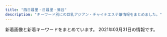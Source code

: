 ```yaml
---
title: "西日暮里・日暮里・鶯谷"
description: "キーワード別にの巨乳アジアン・チャイナエステ嬢情報をまとめました。"
---
```


新着画像と新着キーワードをまとめています。
2021年03月31日の情報です。

<DmmAffiliateIns />
<KeywordTable
  shops={
    [
    {
        "station": "JR\u65e5\u66ae\u91cc\u99c5",
        "keywords": {},
        "name": "\u6797\u30de\u30c3\u30b5\u30fc\u30b8",
        "img_links": [
            "http://www.night.ne.jp/nightnet/img/2.jpg",
            "http://www.night.ne.jp/tokyo/hayasi/img/view_2.jpg",
            "http://www.night.ne.jp/tokyo/hayasi/img/view_6.jpg",
            "http://www.night.ne.jp/nightnet/img/15.jpg",
            "http://www.night.ne.jp/_format/P/img/index_enter_1.jpg",
            "http://www.night.ne.jp/_format/P/img/over_msg_02.jpg",
            "http://www.night.ne.jp/nightnet/img/17.jpg",
            "http://www.night.ne.jp/tokyo/hayasi/img/view_5.jpg",
            "http://www.night.ne.jp/tokyo/hayasi/img_staff/g_7181.jpg",
            "http://www.night.ne.jp/nightnet/img/16.jpg",
            "http://www.night.ne.jp/nightnet/img/11.jpg",
            "http://www.night.ne.jp/nightnet/img/1.jpg",
            "http://www.night.ne.jp/nightnet/img/14.jpg",
            "http://www.night.ne.jp/nightnet/img/8.jpg",
            "http://www.night.ne.jp/nightnet/img/13.jpg",
            "http://www.night.ne.jp/nightnet/img/3.jpg",
            "http://www.night.ne.jp/tokyo/hayasi/img/index.jpg",
            "http://www.night.ne.jp/tokyo/hayasi/img/qr_code.jpg",
            "http://www.night.ne.jp/_format/W/img/whats_view.jpg",
            "http://www.night.ne.jp/nightnet/img/5.jpg",
            "http://www.night.ne.jp/nightnet/img/4.jpg",
            "http://www.night.ne.jp/tokyo/hayasi/img/index_view.jpg",
            "http://www.night.ne.jp/_format/P/img/whats_news.jpg",
            "http://www.night.ne.jp/nightnet/img/9.jpg",
            "http://www.night.ne.jp/nightnet/img/7.jpg",
            "http://www.night.ne.jp/tokyo/hayasi/img/view_1.jpg",
            "http://www.night.ne.jp/tokyo/hayasi/img/view_4.jpg",
            "http://www.night.ne.jp/_format/P/img/over_msg_01.jpg",
            "http://www.night.ne.jp/nightnet/img/10.jpg",
            "http://www.night.ne.jp/tokyo/hayasi/img/view_3.jpg",
            "http://www.night.ne.jp/tokyo/hayasi/img/index_top.jpg",
            "http://www.night.ne.jp/nightnet/img/6.jpg",
            "http://www.night.ne.jp/nightnet/img/12a.jpg"
        ],
        "url": "http://www.night.ne.jp/tokyo/hayasi/"
    },
    {
        "keywords": {
            "E": 6,
            "94": 3,
            "D": 49,
            "F": 3,
            "C": 18,
            "86": 19,
            "85": 17
        },
        "url": "http://www.mac-riraku106.xyz/",
        "station": "JR\u65e5\u66ae\u91cc\u99c5\u5357\u53e3",
        "img_links": [
            "http://www.mac-riraku106.xyz/uploads/190723/33-1.jpg",
            "http://www.mac-riraku106.xyz/static/picture/top-img09.png",
            "http://www.mac-riraku106.xyz/uploads/190723/10-1.jpg",
            "http://www.mac-riraku106.xyz/uploads/200818/1-200QQ5535E92.jpg",
            "http://www.mac-riraku106.xyz/uploads/200310/1-200310130Z0421.jpg",
            "http://www.mac-riraku106.xyz/uploads/190723/10-2.jpg",
            "http://www.mac-riraku106.xyz/uploads/200501/1-200501145011C2.jpg",
            "http://www.mac-riraku106.xyz/static/picture/top-img01.png",
            "http://www.mac-riraku106.xyz/uploads/190723/25-1.jpg",
            "http://www.mac-riraku106.xyz/uploads/190723/21-1.jpg",
            "http://www.mac-riraku106.xyz/uploads/190723/23-1.jpg",
            "http://www.mac-riraku106.xyz/uploads/200501/1-200501125159161.jpg",
            "http://www.mac-riraku106.xyz/uploads/191128/1-19112Q3111UF.jpg",
            "http://www.mac-riraku106.xyz/uploads/200818/1-200QQ554231G.jpg",
            "http://www.mac-riraku106.xyz/uploads/190926/1-1Z926131T2408.jpg",
            "http://www.mac-riraku106.xyz/uploads/200501/1-200501125251121.jpg",
            "http://www.mac-riraku106.xyz/uploads/190723/1-1.jpg",
            "http://www.mac-riraku106.xyz/uploads/191209/1-191209122ZY50.jpg",
            "http://www.mac-riraku106.xyz/static/picture/2.jpg",
            "http://www.mac-riraku106.xyz/uploads/200310/1-20031013091I08.jpg",
            "http://www.mac-riraku106.xyz/uploads/200317/1-20031G44235R7.jpg",
            "http://www.mac-riraku106.xyz/static/picture/call.png",
            "http://www.mac-riraku106.xyz/uploads/200325/1-2003251H312V4.jpg",
            "http://www.mac-riraku106.xyz/uploads/191106/1-191106092S0357.jpg",
            "http://www.mac-riraku106.xyz/uploads/190723/23-2.jpg",
            "http://www.mac-riraku106.xyz/uploads/191008/1-19100Q5451M20.jpg",
            "http://www.mac-riraku106.xyz/uploads/191128/1-19112Q3102OP.jpg",
            "http://www.mac-riraku106.xyz/uploads/191128/1-19112Q31009521.jpg",
            "http://www.mac-riraku106.xyz/uploads/191219/1-191219124141563.jpg",
            "http://www.mac-riraku106.xyz/static/picture/1.jpg",
            "http://www.mac-riraku106.xyz/uploads/200317/1-20031G44220J0.jpg",
            "http://www.mac-riraku106.xyz/uploads/191008/1-19100Q5453V63.jpg",
            "http://www.mac-riraku106.xyz/uploads/191209/1-1912091229204E.jpg",
            "http://www.mac-riraku106.xyz/uploads/200501/1-200501144951148.jpg",
            "http://www.mac-riraku106.xyz/uploads/200801/1-200P1110A4M2.jpg",
            "http://www.mac-riraku106.xyz/uploads/200801/1-200P1110412514.jpg",
            "http://www.mac-riraku106.xyz/uploads/191219/1-19121912423J29.jpg",
            "http://www.mac-riraku106.xyz/uploads/190826/1-1ZR614462Qa.jpg",
            "http://www.mac-riraku106.xyz/uploads/200501/1-200501125150516.jpg",
            "http://www.mac-riraku106.xyz/uploads/190723/30-1.jpg",
            "http://www.mac-riraku106.xyz/uploads/200801/1-200P1110631926.jpg",
            "http://www.mac-riraku106.xyz/static/picture/top-img03.png",
            "http://www.mac-riraku106.xyz/uploads/200501/1-200501145002a7.jpg",
            "http://www.mac-riraku106.xyz/uploads/200325/1-2003251H340B9.jpg",
            "http://www.mac-riraku106.xyz/uploads/200317/1-20031G4420c38.jpg",
            "http://www.mac-riraku106.xyz/uploads/190723/1-2.jpg",
            "http://www.mac-riraku106.xyz/uploads/190723/23-3.jpg",
            "http://www.mac-riraku106.xyz/uploads/200608/1-20060Q02506204.jpg",
            "http://www.mac-riraku106.xyz/uploads/200310/1-200310130925920.jpg",
            "http://www.mac-riraku106.xyz/uploads/200608/1-20060Q0251EY.jpg",
            "http://www.mac-riraku106.xyz/uploads/191209/1-191209123459153.jpg",
            "http://www.mac-riraku106.xyz/static/picture/michi02.png",
            "http://www.mac-riraku106.xyz/uploads/200501/1-200501125300127.jpg",
            "http://www.mac-riraku106.xyz/static/picture/michi01.png",
            "http://www.mac-riraku106.xyz/static/picture/top-img02.png",
            "http://www.mac-riraku106.xyz/uploads/190826/1-1ZR6144611E0.jpg",
            "http://www.mac-riraku106.xyz/static/picture/tel.png",
            "http://www.mac-riraku106.xyz/uploads/191106/1-191106092J62Y.jpg",
            "http://www.mac-riraku106.xyz/uploads/200818/1-200QQ55415J4.jpg",
            "http://www.mac-riraku106.xyz/uploads/190723/34-1.jpg",
            "http://www.mac-riraku106.xyz/uploads/190906/1-1ZZ612503C39.jpg",
            "http://www.mac-riraku106.xyz/uploads/191106/1-191106092T0531.jpg",
            "http://www.mac-riraku106.xyz/uploads/190906/1-1ZZ6125225A4.jpg",
            "http://www.mac-riraku106.xyz/uploads/190926/1-1Z926131R6102.jpg"
        ],
        "name": "\u306f\u305f\u3061"
    },
    {
        "url": "http://onkyoukou.tyo.cm/",
        "keywords": {
            "86": 3,
            "C": 13,
            "88": 6,
            "87": 3
        },
        "station": "JR\u897f\u65e5\u66ae\u91cc\u99c5",
        "img_links": [
            "http://onkyoukou.tyo.cm/images/line.jpg",
            "http://onkyoukou.tyo.cm/images/face_bj.jpg",
            "http://onkyoukou.tyo.cm/images/s_news.jpg",
            "http://onkyoukou.tyo.cm/images/acc3.jpg",
            "http://onkyoukou.tyo.cm/images/acc1.jpg",
            "http://onkyoukou.tyo.cm/photos/sites/88/2020/03/2020030111163079.jpg",
            "http://onkyoukou.tyo.cm/photos/sites/88/2017/03/staff2.jpg",
            "http://onkyoukou.tyo.cm/images/face_bj3.jpg",
            "http://onkyoukou.tyo.cm/images/n1.jpg",
            "http://onkyoukou.tyo.cm/images/mobile.jpg",
            "http://onkyoukou.tyo.cm/photos/sites/88/2017/03/staff1.jpg",
            "http://onkyoukou.tyo.cm/images/s_staff1.jpg",
            "http://onkyoukou.tyo.cm/images/top.png",
            "http://onkyoukou.tyo.cm/images/n3.jpg",
            "http://onkyoukou.tyo.cm/images/nbj3.jpg",
            "http://onkyoukou.tyo.cm/photos/sites/88/2017/03/staff4.jpg",
            "http://onkyoukou.tyo.cm/images/s_staff.jpg",
            "http://onkyoukou.tyo.cm/images/acc2.jpg",
            "http://onkyoukou.tyo.cm/images/s_mobile.jpg",
            "http://onkyoukou.tyo.cm/images/s_face.jpg",
            "http://onkyoukou.tyo.cm/images/nbj1.jpg",
            "http://onkyoukou.tyo.cm/images/s_link.jpg",
            "http://onkyoukou.tyo.cm/images/s_pick.jpg"
        ],
        "name": "\u6e29\u99a8\u6e2f-\u304a\u3093\u304d\u3087\u3046\u3053\u3046-"
    },
    {
        "station": "JR\u65e5\u66ae\u91cc\u99c5\u6771\u53e3",
        "name": "\u9e97\u4eba",
        "keywords": {},
        "img_links": [],
        "url": "http://reijin.xyz.mn/"
    },
    {
        "url": "https://mominoki.tyo.ac/",
        "img_links": [
            "https://mominoki.tyo.ac/images/room1.jpg",
            "https://mominoki.tyo.ac/photos/sites/41/2020/09/2020092810535583.jpg",
            "https://mominoki.tyo.ac/images/themes/pink/s_ranking.png",
            "https://mominoki.tyo.ac/images/themes/pink/s_pickup.png",
            "https://mominoki.tyo.ac/photos/sites/41/2020/09/2020092801595154.jpg",
            "https://mominoki.tyo.ac/images/themes/pink/no2.png",
            "https://mominoki.tyo.ac/images/themes/pink/r3.jpg",
            "https://mominoki.tyo.ac/images/room4.jpg",
            "https://mominoki.tyo.ac/images/themes/pink/line.png",
            "https://mominoki.tyo.ac/photos/sites/41/2020/09/2020092804344750.jpg",
            "https://mominoki.tyo.ac/images/themes/pink/mobile.jpg",
            "https://mominoki.tyo.ac/photos/sites/41/2021/03/202103150746598.jpg",
            "https://mominoki.tyo.ac/photos/sites/41/2020/09/2020092804344859.jpg",
            "https://mominoki.tyo.ac/images/room3.jpg",
            "https://mominoki.tyo.ac/images/themes/pink/s_link.png",
            "https://mominoki.tyo.ac/images/themes/pink/s_newface.png",
            "https://mominoki.tyo.ac/images/themes/pink/no1.png",
            "https://mominoki.tyo.ac/images/themes/pink/s_staff.png",
            "https://mominoki.tyo.ac/images/room2.jpg",
            "https://mominoki.tyo.ac/images/themes/pink/s_news.png",
            "https://mominoki.tyo.ac/photos/sites/41/2020/11/2020111401222038.jpg",
            "https://mominoki.tyo.ac/photos/sites/41/2021/03/202103150747058.jpg",
            "https://mominoki.tyo.ac/photos/sites/41/2020/09/2020092804344656.jpg"
        ],
        "station": "\u753a\u5c4b\u99c51\u756a\u51fa\u53e3",
        "name": "\u3082\u307f\u306e\u6728",
        "keywords": {
            "E": 4,
            "85": 12,
            "86": 4,
            "D": 24,
            "C": 15,
            "83": 4,
            "87": 8
        }
    },
    {
        "url": "http://flowerscent.este.work/",
        "img_links": [
            "http://flowerscent.este.work/2/uploadimg/1616469849.jpg",
            "http://flowerscent.este.work/2/uploadimg/1600260826.jpg",
            "http://flowerscent.este.work/2/uploadimg/1599833697.jpg",
            "http://flowerscent.este.work/head_2_4691_1553674270815382.png",
            "http://flowerscent.este.work/head_1_4691_1553674270167089.png",
            "http://flowerscent.este.work/head_3_4691_1556258938113847.png"
        ],
        "name": "\u3075\u308f\u3075\u308f",
        "station": "JR\u897f\u65e5\u66ae\u91cc\u99c5",
        "keywords": {
            "87": 12,
            "E": 12,
            "D": 24,
            "83": 36,
            "86": 24,
            "C": 36
        }
    },
    {
        "img_links": [
            "http://www.es-minami.com/img/nana1.jpg",
            "http://www.es-minami.com/img/mika1.jpg",
            "http://es-minami.com/img/mika1.jpg",
            "http://www.es-minami.com/gals/mika1.jpg",
            "http://es-minami.com/gals/sayuri1.jpg",
            "http://www.es-minami.com/images/staff-bar.png",
            "http://www.es-minami.com/images/riri1.jpg",
            "http://www.es-minami.com/img/yuki1.jpg",
            "http://www.es-minami.com/images/mika1.jpg",
            "http://www.es-minami.com/images/sayuri1.jpg",
            "http://es-minami.com/gals/rika1.jpg",
            "http://es-minami.com/gals/mika1.jpg",
            "http://www.es-minami.com/img/mika2.jpg",
            "http://es-minami.com/img/mika2.jpg",
            "http://es-minami.com/images/sayuri2.jpg",
            "http://es-minami.com/img/sayuri1.jpg",
            "http://www.es-minami.com/gals/riri1.jpg",
            "http://www.es-minami.com/images/news.png",
            "http://es-minami.com/images/sayuri1.jpg",
            "http://es-minami.com/img/riri1.jpg",
            "http://es-minami.com/images/pick_staff6.jpg",
            "http://www.es-minami.com/img/sayuri2.jpg",
            "http://es-minami.com/gals/nana1.jpg",
            "http://www.es-minami.com/images/rika1.jpg",
            "http://es-minami.com/images/staff-bar.png",
            "http://www.es-minami.com/gals/rika1.jpg",
            "http://es-minami.com/img/yuki1.jpg",
            "http://www.es-minami.com/gals/sakura1.jpg",
            "http://www.es-minami.com/img/riri1.jpg",
            "http://www.es-minami.com/gals/mika2.jpg",
            "http://www.es-minami.com/images/pick_staff6.jpg",
            "http://es-minami.com/gals/yuki1.jpg",
            "http://es-minami.com/img/sayuri2.jpg",
            "http://es-minami.com/gals/mika2.jpg",
            "http://es-minami.com/images/rika1.jpg",
            "http://es-minami.com/images/yuki1.jpg",
            "http://www.es-minami.com/img/sayuri1.jpg",
            "http://es-minami.com/images/mika2.jpg",
            "http://www.es-minami.com/gals/sayuri1.jpg",
            "http://es-minami.com/gals/riri1.jpg",
            "http://es-minami.com/gals/sayuri2.jpg",
            "http://www.es-minami.com/gals/sayuri2.jpg",
            "http://www.es-minami.com/images/yuki1.jpg",
            "http://es-minami.com/images/mika1.jpg",
            "http://www.es-minami.com/gals/yuki1.jpg",
            "http://es-minami.com/images/news.png",
            "http://es-minami.com/gals/sakura1.jpg",
            "http://www.es-minami.com/gals/nana1.jpg",
            "http://www.es-minami.com/images/nana1.jpg",
            "http://es-minami.com/images/mobole.png",
            "http://www.es-minami.com/images/mobole.png",
            "http://www.es-minami.com/images/sayuri2.jpg",
            "http://www.es-minami.com/images/mika2.jpg",
            "http://es-minami.com/images/riri1.jpg",
            "http://es-minami.com/img/nana1.jpg",
            "http://es-minami.com/images/nana1.jpg"
        ],
        "name": "\u307f\u306a\u307f",
        "station": "JR\u65e5\u66ae\u91cc\u99c5\u6771\u53e3",
        "keywords": {},
        "url": "http://es-minami.com/"
    },
    {
        "keywords": {
            "86": 15,
            "D": 20,
            "85": 5
        },
        "url": "http://momo.tyo.cm/",
        "img_links": [
            "http://momo.tyo.cm/images/border01.png",
            "http://momo.tyo.cm/images/tit_com05.png",
            "http://momo.tyo.cm/images/tit05.png",
            "http://momo.tyo.cm/images/tit_com.png",
            "http://momo.tyo.cm/images/nav_link03.png",
            "http://momo.tyo.cm/images/nav_link04.png",
            "http://momo.tyo.cm/images/tit_com01.png",
            "http://momo.tyo.cm/photos/sites/53/2021/02/2021021607405658.jpg",
            "http://momo.tyo.cm/images/tit04.png",
            "http://momo.tyo.cm/images/border02.png",
            "http://momo.tyo.cm/photos/sites/53/2021/02/2021021607405578.jpg",
            "http://momo.tyo.cm/images/tit_staff.png",
            "http://momo.tyo.cm/images/tit_com02.png",
            "http://momo.tyo.cm/images/tit01.png",
            "http://momo.tyo.cm/photos/sites/53/2021/02/2021021607405730.jpg",
            "http://momo.tyo.cm/images/bg_pick.png",
            "http://momo.tyo.cm/images/nav_link02.png",
            "http://momo.tyo.cm/photos/sites/53/2021/02/2021021607405882.jpg",
            "http://momo.tyo.cm/images/pagetop.png",
            "http://momo.tyo.cm/images/nav_link01.png",
            "http://momo.tyo.cm/images/news.png",
            "http://momo.tyo.cm/images/top_slider01.jpg",
            "http://momo.tyo.cm/images/nav_link06.png",
            "http://momo.tyo.cm/images/tit_com03.png",
            "http://momo.tyo.cm/images/tit_link01.png",
            "http://momo.tyo.cm/images/tit02.png",
            "http://momo.tyo.cm/images/nav_link05.png",
            "http://momo.tyo.cm/images/tit_com04.png",
            "http://momo.tyo.cm/images/top_slider02.jpg",
            "http://momo.tyo.cm/images/tit03.png"
        ],
        "station": "JR\u65e5\u66ae\u91cc\u99c5\u5357\u53e3",
        "name": "\u6843"
    },
    {
        "keywords": {
            "E": 1,
            "86": 7,
            "C": 1,
            "87": 1,
            "84": 2,
            "85": 1,
            "D": 9
        },
        "url": "http://chou.ies.bz/",
        "img_links": [
            "http://chou.ies.bz/photos/sites/85/2019/06/2019062803491517.jpg",
            "http://chou.ies.bz/images/mobile.png",
            "http://chou.ies.bz/images/top.png",
            "http://chou.ies.bz/photos/sites/85/2020/12/2020120204150858.jpg",
            "http://chou.ies.bz/photos/sites/85/2020/10/2020100610383828.jpg",
            "http://chou.ies.bz/images/s1.png",
            "http://chou.ies.bz/photos/sites/85/2019/07/2019070106320474.jpg",
            "http://chou.ies.bz/photos/sites/85/2020/12/2020120204265615.jpg",
            "http://chou.ies.bz/photos/sites/85/2019/07/2019070106340260.jpg",
            "http://chou.ies.bz/photos/sites/85/2019/12/2019120602315853.jpg",
            "http://chou.ies.bz/images/s3.png",
            "http://chou.ies.bz/photos/sites/85/2020/10/2020100610370157.jpg",
            "http://chou.ies.bz/images/s_news.png",
            "http://chou.ies.bz/images/n1.jpg",
            "http://chou.ies.bz/images/n3.png",
            "http://chou.ies.bz/images/s_pick.png",
            "http://chou.ies.bz/photos/sites/85/2019/07/2019070509385227.jpg",
            "http://chou.ies.bz/images/s_staff.jpg",
            "http://chou.ies.bz/images/s_link.png",
            "http://chou.ies.bz/photos/sites/85/2019/07/2019070106333414.jpg",
            "http://chou.ies.bz/photos/sites/85/2020/12/2020121802483415.jpg",
            "http://chou.ies.bz/photos/sites/85/2019/07/2019070106330942.jpg"
        ],
        "name": "\u706f\u308a\u5c4b",
        "station": "JR\u897f\u65e5\u66ae\u91cc\u99c5"
    },
    {
        "url": "http://www.es-ms.work/",
        "name": "\u685c\u306e\u5bb6",
        "img_links": [
            "http://www.es-ms.work/images/rec2.jpg",
            "http://www.es-ms.work/staff/rina.jpg",
            "http://www.es-ms.work/images/int2.jpg",
            "http://www.es-ms.work/img/rina1.jpg",
            "http://www.es-ms.work/images/2.jpg",
            "http://www.es-ms.work/images/staff_t.jpg",
            "http://www.es-ms.work/images/rec1.jpg",
            "http://www.es-ms.work/images/head.jpg",
            "http://www.es-ms.work/img/kaya1.jpg",
            "http://www.es-ms.work/images/interior_t.jpg",
            "http://www.es-ms.work/images/1.jpg",
            "http://www.es-ms.work/images/ac1.jpg",
            "http://www.es-ms.work/staff/sayuri.jpg",
            "http://www.es-ms.work/images/sys.jpg",
            "http://www.es-ms.work/staff/kaya.jpg",
            "http://www.es-ms.work/images/int1.jpg",
            "http://www.es-ms.work/img/sayuri1.jpg",
            "http://www.es-ms.work/images/tg.jpg",
            "http://www.es-ms.work/images/3.jpg",
            "http://www.es-ms.work/images/news.jpg",
            "http://www.es-ms.work/images/s1.png"
        ],
        "station": "JR\u9daf\u8c37\u99c5\u5317\u53e3",
        "keywords": {}
    },
    {
        "keywords": {
            "E": 1,
            "D": 7,
            "86": 8
        },
        "name": "\u548c\u5408 \u308f\u3054\u3046",
        "img_links": [
            "http://esthe-aroma.red/images/cg04.jpg",
            "http://esthe-aroma.red/images/r4.jpg",
            "http://esthe-aroma.red/images/cg06.jpg",
            "http://esthe-aroma.red/images/evetop.png",
            "http://esthe-aroma.red/images/r2.jpg",
            "http://esthe-aroma.red/images/r1.jpg",
            "http://esthe-aroma.red/link/menlog.jpg",
            "http://esthe-aroma.red/images/staff_s.png",
            "http://esthe-aroma.red/images/precau.png",
            "http://esthe-aroma.red/images/cg09.jpg",
            "http://esthe-aroma.red/images/rec.png",
            "http://esthe-aroma.red/images/cg10.jpg",
            "http://esthe-aroma.red/images/cg07.jpg",
            "http://esthe-aroma.red/images/r3.jpg",
            "http://esthe-aroma.red/images/top.png",
            "http://esthe-aroma.red/images/cg03.jpg",
            "http://esthe-aroma.red/images/sruru.jpg",
            "http://esthe-aroma.red/images/kan.jpg",
            "http://esthe-aroma.red/images/news.png",
            "http://esthe-aroma.red/images/cg02.jpg",
            "http://esthe-aroma.red/images/cg01.jpg",
            "http://esthe-aroma.red/images/imm.jpg"
        ],
        "url": "http://esthe-aroma.red/",
        "station": "JR\u65e5\u66ae\u91cc\u99c5\u6771\u53e3"
    },
    {
        "url": "http://lapis.tyo.cm/",
        "keywords": {
            "83": 4,
            "D": 16,
            "86": 8,
            "87": 4
        },
        "img_links": [
            "http://lapis.tyo.cm/images/s_blog.jpg",
            "http://lapis.tyo.cm/images/s_pick.jpg",
            "http://lapis.tyo.cm/images/new.jpg",
            "http://lapis.tyo.cm/images/pick_bj3.jpg",
            "http://lapis.tyo.cm/images/nbj1.jpg",
            "http://lapis.tyo.cm/images/s_link.jpg",
            "http://lapis.tyo.cm/images/mobile.jpg",
            "http://lapis.tyo.cm/photos/sites/75/2021/01/2021010407562290.jpg",
            "http://lapis.tyo.cm/photos/sites/75/2021/01/2021010407562482.jpg",
            "http://lapis.tyo.cm/images/top.png",
            "http://lapis.tyo.cm/images/s_face.jpg",
            "http://lapis.tyo.cm/photos/sites/75/2021/01/2021010407562697.jpg",
            "http://lapis.tyo.cm/images/nbj3.jpg",
            "http://lapis.tyo.cm/images/s_staff.jpg",
            "http://lapis.tyo.cm/images/pick_bj1.jpg",
            "http://lapis.tyo.cm/photos/sites/75/2021/01/2021010407562324.jpg"
        ],
        "name": "\u30e9\u30d4\u30b9",
        "station": "JR\u9daf\u8c37\u99c5\u5317\u53e3"
    },
    {
        "keywords": {
            "G": 2,
            "E": 1,
            "\u30bb\u30af\u30b7\u30fc": 29,
            "\u30c0\u30a4\u30ca\u30de\u30a4\u30c8": 1
        },
        "station": "JR\u65e5\u66ae\u91cc\u99c5\u5357\u53e3",
        "img_links": [
            "https://www.sofia-est.com/img/banner/koko_120x60.png",
            "https://www.sofia-est.com/img/material/noimg_b.jpg",
            "https://www.sofia-est.com/img/girl/main/s99_1.jpg",
            "https://www.sofia-est.com/img/material/page6_subt3.png",
            "https://www.sofia-est.com/img/material/movie_left_yaji.png",
            "https://www.sofia-est.com/img/material/doublecourse_rev1.png",
            "https://www.sofia-est.com/img/material/top_movie.png",
            "https://www.sofia-est.com/img/girl/thumb/s106_1.jpg",
            "https://www.sofia-est.com/img/girl/thumb/s100_1.jpg",
            "https://www.sofia-est.com/img/girl/list/s111_list.jpg",
            "https://www.sofia-est.com/img/material/top_pickup.png",
            "https://www.sofia-est.com/img/material/gm2_rollout.png",
            "https://www.sofia-est.com/img/material/mob_m2_rev1.jpg",
            "https://www.sofia-est.com/img/material/top_kodawari.png",
            "https://www.sofia-est.com/img/girl/pickup/pickup20190509222453.jpg",
            "https://www.sofia-est.com/img/girl/thumb/s85_3.jpg",
            "https://www.sofia-est.com/img/material/photo8.jpg",
            "https://www.sofia-est.com/img/material/mob_youtube.png",
            "https://www.sofia-est.com/img/material/page5_subt1.png",
            "https://www.sofia-est.com/img/girl/list/s108_list.jpg",
            "https://www.sofia-est.com/img/material/top_kodawariimg1.jpg",
            "https://www.sofia-est.com/img/girl/list/s92_list.jpg",
            "https://www.sofia-est.com/img/girl/list/s84_list.jpg",
            "https://www.sofia-est.com/img/girl/list/s81_list.jpg",
            "https://www.sofia-est.com/img/material/mob_m1_rev1.jpg",
            "https://www.sofia-est.com/img/girl/thumb/s106_5.jpg",
            "https://www.sofia-est.com/img/material/page2_subt1.png",
            "https://www.sofia-est.com/img/material/page4_subt1.png",
            "https://www.sofia-est.com/img/girl/list/s100_list.jpg",
            "https://www.sofia-est.com/img/girl/main/s100_1.jpg",
            "https://www.sofia-est.com/img/girl/pickup/pickup20200111122329.jpg",
            "https://www.sofia-est.com/img/top/topslide20141210.jpg",
            "https://www.sofia-est.com/img/material/top_about.png",
            "https://www.sofia-est.com/img/material/mob_t1.jpg",
            "https://www.sofia-est.com/img/girl/thumb/s55_1.jpg",
            "https://www.sofia-est.com/img/girl/thumb/s56_1.jpg",
            "https://www.sofia-est.com/img/material/mob_m3_rev1.jpg",
            "https://www.sofia-est.com/img/material/mob_t5.jpg",
            "https://www.sofia-est.com/img/material/top_newface.png",
            "https://www.sofia-est.com/img/material/page8_subt1.png",
            "https://www.sofia-est.com/img/girl/main/s57_1.jpg",
            "https://www.sofia-est.com/img/girl/list/s106_list.jpg",
            "https://www.sofia-est.com/img/girl/list/s97_list.jpg",
            "https://www.sofia-est.com/img/girl/main/s108_1.jpg",
            "https://www.sofia-est.com/img/girl/thumb/s108_1.jpg",
            "https://www.sofia-est.com/img/material/page3_subt1.png",
            "https://www.sofia-est.com/img/girl/thumb/s85_1.jpg",
            "https://www.sofia-est.com/img/material/photo7.jpg",
            "https://www.sofia-est.com/img/material/photo5.jpg",
            "https://www.sofia-est.com/img/material/page4_subt2.png",
            "https://www.sofia-est.com/img/girl/thumb/s106_2.jpg",
            "https://www.sofia-est.com/img/material/mobileqr.png",
            "https://www.sofia-est.com/img/girl/main/s111_1.jpg",
            "https://www.sofia-est.com/img/material/gm6_rollout.png",
            "https://www.sofia-est.com/img/top/topslide20141211.jpg",
            "https://www.sofia-est.com/img/material/mob_m4.jpg",
            "https://www.sofia-est.com/img/material/sd_rt_btn.png",
            "https://www.sofia-est.com/img/girl/thumb/s97_2.jpg",
            "https://www.sofia-est.com/img/girl/main/s94_1.jpg",
            "https://www.sofia-est.com/img/material/top_news.png",
            "https://www.sofia-est.com/img/girl/thumb/s85_2.jpg",
            "https://www.sofia-est.com/img/material/coursepoint_rev2.png",
            "https://www.sofia-est.com/img/girl/main/s81_1.jpg",
            "https://www.sofia-est.com/img/material/gm1_rollout.png",
            "https://www.sofia-est.com/img/material/movie20141210.jpg",
            "https://www.sofia-est.com/img/girl/list/s94_list.jpg",
            "https://www.sofia-est.com/img/girl/thumb/s106_4.jpg",
            "https://www.sofia-est.com/img/material/page7_subt1.png",
            "https://www.sofia-est.com/img/material/yakusoku.png",
            "https://www.sofia-est.com/img/material/page6_subt2.png",
            "https://www.sofia-est.com/img/material/photobig.jpg",
            "https://www.sofia-est.com/img/material/mob_t4.jpg",
            "https://www.sofia-est.com/img/girl/thumb/s106_3.jpg",
            "https://www.sofia-est.com/img/material/gm3_rollout.png",
            "https://www.sofia-est.com/img/material/iph.png",
            "https://www.sofia-est.com/img/material/movie_right_yaji.png",
            "https://www.sofia-est.com/img/material/photo4.jpg",
            "https://www.sofia-est.com/img/material/top_camp.png",
            "https://www.sofia-est.com/img/girl/thumb/s94_2.jpg",
            "https://www.sofia-est.com/img/girl/thumb/s81_2.jpg",
            "https://www.sofia-est.com/img/girl/list/s55_list.jpg",
            "https://www.sofia-est.com/img/girl/main/s85_1.jpg",
            "https://www.sofia-est.com/img/girl/thumb/s94_1.jpg",
            "https://www.sofia-est.com/img/girl/main/s106_1.jpg",
            "https://www.sofia-est.com/img/girl/thumb/s81_4.jpg",
            "https://www.sofia-est.com/img/girl/thumb/s81_1.jpg",
            "https://www.sofia-est.com/img/material/pagetop_rollout.png",
            "https://www.sofia-est.com/img/material/phototxt.jpg",
            "https://www.sofia-est.com/img/girl/main/s55_1.jpg",
            "https://www.sofia-est.com/img/girl/thumb/s55_2.jpg",
            "https://www.sofia-est.com/img/girl/thumb/s81_5.jpg",
            "https://www.sofia-est.com/img/material/mob_m5.jpg",
            "https://www.sofia-est.com/img/girl/main/s97_1.jpg",
            "https://www.sofia-est.com/img/material/courseoption_rev1.png",
            "https://www.sofia-est.com/img/girl/thumb/s56_2.jpg",
            "https://www.sofia-est.com/img/material/photo2.jpg",
            "https://www.sofia-est.com/img/girl/thumb/s81_3.jpg",
            "https://www.sofia-est.com/img/material/page5_subt2.png",
            "https://www.sofia-est.com/img/girl/thumb/s111_1.jpg",
            "https://www.sofia-est.com/img/girl/mobilepickup/mobilepickup20200302124127.jpg",
            "https://www.sofia-est.com/img/material/top_twitter.png",
            "https://www.sofia-est.com/img/girl/thumb/s57_1.jpg",
            "https://www.sofia-est.com/img/girl/list/s57_list.jpg",
            "https://www.sofia-est.com/img/girl/thumb/s97_1.jpg",
            "https://www.sofia-est.com/img/girl/list/s85_list.jpg",
            "https://www.sofia-est.com/img/material/course_tanta1.png",
            "https://www.sofia-est.com/img/material/top_infomation.png",
            "https://www.sofia-est.com/img/girl/list/s89_list.jpg",
            "https://www.sofia-est.com/img/material/mob_t3.jpg",
            "https://www.sofia-est.com/img/girl/list/s56_list.jpg",
            "https://www.sofia-est.com/img/material/photo6.jpg",
            "https://www.sofia-est.com/img/material/gm5_rollout.png",
            "https://www.sofia-est.com/img/girl/thumb/s99_2.jpg",
            "https://www.sofia-est.com/img/material/page8_subt2.png",
            "https://www.sofia-est.com/img/material/page3_1_subt1.png",
            "https://www.sofia-est.com/img/material/course_tanta2.png",
            "https://www.sofia-est.com/img/material/page6_subt1.png",
            "https://www.sofia-est.com/img/girl/thumb/s99_1.jpg",
            "https://www.sofia-est.com/img/material/page3_1_subt2.png",
            "https://www.sofia-est.com/img/material/movieicon.png",
            "https://www.sofia-est.com/img/material/mob_t2.jpg",
            "https://www.sofia-est.com/img/material/hosi5.png",
            "https://www.sofia-est.com/img/girl/list/s99_list.jpg",
            "https://www.sofia-est.com/img/girl/thumb/s100_2.jpg",
            "https://www.sofia-est.com/img/girl/main/s56_1.jpg",
            "https://www.sofia-est.com/img/what/coupon202009.png",
            "https://www.sofia-est.com/img/material/noimg_m.jpg",
            "https://www.sofia-est.com/img/girl/pickup/pickup20191220093702.jpg",
            "https://www.sofia-est.com/img/girl/pickup/pickup20191220093623.jpg",
            "https://www.sofia-est.com/img/top/topslide20150918.jpg",
            "https://www.sofia-est.com/img/material/photo1.jpg",
            "https://www.sofia-est.com/img/material/photo3.jpg",
            "https://www.sofia-est.com/img/girl/thumb/s55_3.jpg",
            "https://www.sofia-est.com/img/material/gm4_rollout.png"
        ],
        "url": "https://www.sofia-est.com/",
        "name": "\u30bd\u30d5\u30a3\u30a2"
    },
    {
        "keywords": {
            "C": 6
        },
        "url": "http://www.en-nippori.net/",
        "name": "\u7e01",
        "station": "JR\u65e5\u66ae\u91cc\u99c5\u6771\u53e3",
        "img_links": [
            "http://www.en-nippori.net/image/mainparts/images/navi01_06.jpg",
            "http://www.en-nippori.net/image/therapist/04.jpg",
            "http://www.en-nippori.net/image/index/top.jpg",
            "http://www.en-nippori.net/image/mainparts/images/navi01_04.jpg",
            "http://www.en-nippori.net/image/mainparts/images/navi01_02.jpg",
            "http://www.en-nippori.net/image/mainparts/main.jpg",
            "http://www.en-nippori.net/image/mainparts/images/navi01_05.jpg",
            "http://www.en-nippori.net/image/therapist/06.jpg",
            "http://www.en-nippori.net/image/therapist/03.jpg",
            "http://www.en-nippori.net/image/therapist/02.jpg",
            "http://www.en-nippori.net/image/mainparts/images/navi01_07.jpg",
            "http://www.en-nippori.net/image/therapist/01.jpg",
            "http://www.en-nippori.net/image/mainparts/images/navi01_03.jpg"
        ]
    },
    {
        "name": "\u672a\u6765",
        "station": "\u65e5\u66ae\u91cc\u99c5\u6771\u53e3",
        "keywords": {},
        "img_links": [
            "http://www.relax-mirai.info/i/120/sayuri1.jpg",
            "http://www.relax-mirai.info/images/m04.jpg",
            "http://www.relax-mirai.info/gals/emi1.jpg",
            "http://www.relax-mirai.info/images/qr.jpg",
            "http://www.relax-mirai.info/i/images/sayuri1.jpg",
            "http://www.relax-mirai.info/i/images/momo1.jpg",
            "http://www.relax-mirai.info/images/m02.jpg",
            "http://www.relax-mirai.info/images/risa1.jpg",
            "http://www.relax-mirai.info/gals/kaka1.jpg",
            "http://www.relax-mirai.info/gals/aki1.jpg",
            "http://www.relax-mirai.info/images/sayuri1.jpg",
            "http://www.relax-mirai.info/images/momo1.jpg",
            "http://www.relax-mirai.info/images/info01.jpg",
            "http://www.relax-mirai.info/images/info02.jpg",
            "http://www.relax-mirai.info/gals/risa1.jpg",
            "http://www.relax-mirai.info/images/m03.jpg"
        ],
        "url": "http://www.relax-mirai.info/"
    },
    {
        "station": "JR\u9daf\u8c37\u99c5\u5317\u53e3",
        "img_links": [
            "http://www.ai-lian.work/images/2.jpg",
            "http://www.ai-lian.work/images/mobile.jpg",
            "http://www.ai-lian.work/images/news.jpg",
            "http://www.ai-lian.work/images/interior_t.jpg",
            "http://www.ai-lian.work/img/saya1.jpg",
            "http://www.ai-lian.work/images/tel.jpg",
            "http://www.ai-lian.work/images/int1.jpg",
            "http://www.ai-lian.work/img/yui1.jpg",
            "http://www.ai-lian.work/images/head.jpg",
            "http://www.ai-lian.work/images/3.jpg",
            "http://www.ai-lian.work/images/1.jpg",
            "http://www.ai-lian.work/images/sys1.jpg",
            "http://www.ai-lian.work/images/staff_t.jpg",
            "http://www.ai-lian.work/images/rec1.jpg",
            "http://www.ai-lian.work/images/ta.jpg",
            "http://www.ai-lian.work/img/aya1.jpg",
            "http://www.ai-lian.work/images/int2.jpg",
            "http://www.ai-lian.work/images/line.png"
        ],
        "url": "http://www.ai-lian.work/",
        "name": "\u5fc3\u7f8e",
        "keywords": {}
    },
    {
        "name": "\u5065\u7f8e\u5802",
        "keywords": {
            "C": 21
        },
        "img_links": [
            "http://es-rlx.com/img/ttl_mobile.png",
            "http://es-rlx.com/staff/yuki/01.jpg",
            "http://es-rlx.com/img/ttl_rec.png",
            "http://es-rlx.com/pic/top2.jpg",
            "http://es-rlx.com/pic/head.png",
            "http://es-rlx.com/staff/anna/01.jpg",
            "http://es-rlx.com/staff/sakura/01.jpg",
            "http://es-rlx.com/img/access/roaddm.png",
            "http://es-rlx.com/staff/minami/01mb.jpg",
            "http://es-rlx.com/staff/yuki/01mb.jpg",
            "http://es-rlx.com/staff/mai/01mb.jpg",
            "http://es-rlx.com/i/files/homeimg.jpg",
            "http://es-rlx.com/staff/sakura/01mb.jpg",
            "http://es-rlx.com/img/youtube.jpg",
            "http://es-rlx.com/staff/anna/01mb.jpg",
            "http://es-rlx.com/img/access/kanban.png",
            "http://es-rlx.com/img/ft_tel.png",
            "http://es-rlx.com/pic/top1.jpg",
            "http://es-rlx.com/staff/minami/01.jpg",
            "http://es-rlx.com/staff/rumi/01.jpg",
            "http://es-rlx.com/img/access/road04.jpg",
            "http://es-rlx.com/staff/rumi/01mb.jpg",
            "http://es-rlx.com/staff/mai/01.jpg",
            "http://es-rlx.com/img/access/road03.jpg",
            "http://es-rlx.com/img/ttl_tnew.png",
            "http://es-rlx.com/pic/top3.jpg",
            "http://es-rlx.com/img/access/road02.jpg",
            "http://es-rlx.com/img/ttl_staff.png",
            "http://es-rlx.com/img/access/road01.jpg"
        ],
        "station": "JR\u9daf\u8c37\u99c5\u5317\u53e3",
        "url": "http://es-rlx.com/"
    },
    {
        "name": "\u307b\u307b\u3048\u307f",
        "station": "JR\u897f\u65e5\u66ae\u91cc\u99c5",
        "keywords": {},
        "url": "http://www.hohoemi.es-relax.info/",
        "img_links": [
            "http://www.hohoemi.es-relax.info/gals/nana1.jpg",
            "http://www.hohoemi.es-relax.info/images/img03.jpg",
            "http://www.hohoemi.es-relax.info/gals/mirai1.jpg",
            "http://www.hohoemi.es-relax.info/images/img04.jpg",
            "http://www.hohoemi.es-relax.info/images/img02.jpg",
            "http://www.hohoemi.es-relax.info/images/r02.jpg",
            "http://www.hohoemi.es-relax.info/i/room/r02.jpg",
            "http://www.hohoemi.es-relax.info/gals/egao1.jpg",
            "http://www.hohoemi.es-relax.info/gals/yuri1.jpg",
            "http://www.hohoemi.es-relax.info/gals/yuyu1.jpg",
            "http://www.hohoemi.es-relax.info/images/r04.jpg",
            "http://www.hohoemi.es-relax.info/i/room/r04.jpg",
            "http://www.hohoemi.es-relax.info/i/room/r03.jpg",
            "http://www.hohoemi.es-relax.info/i/room/r01.jpg",
            "http://www.hohoemi.es-relax.info/gals/karin1.jpg",
            "http://www.hohoemi.es-relax.info/images/r05.jpg",
            "http://www.hohoemi.es-relax.info/images/162-1.jpg",
            "http://www.hohoemi.es-relax.info/gals/nanami1.jpg",
            "http://www.hohoemi.es-relax.info/images/newsbar.jpg",
            "http://www.hohoemi.es-relax.info/images/nanami1.jpg",
            "http://www.hohoemi.es-relax.info/images/r03.jpg",
            "http://www.hohoemi.es-relax.info/gals/rika1.jpg",
            "http://www.hohoemi.es-relax.info/images/r01.jpg",
            "http://www.hohoemi.es-relax.info/gals/monika1.jpg"
        ]
    }
]
}
/>
<DmmAffiliateScript />
